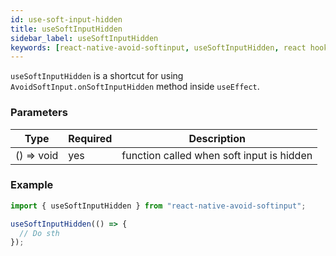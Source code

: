 ```yaml
---
id: use-soft-input-hidden
title: useSoftInputHidden
sidebar_label: useSoftInputHidden
keywords: [react-native-avoid-softinput, useSoftInputHidden, react hooks]
---
```


`useSoftInputHidden` is a shortcut for using `AvoidSoftInput.onSoftInputHidden` method inside `useEffect`.

### Parameters

| Type       | Required | Description                               |
| ---------- | -------- | ----------------------------------------- |
| () => void | yes      | function called when soft input is hidden |

### Example

```ts
import { useSoftInputHidden } from "react-native-avoid-softinput";

useSoftInputHidden(() => {
  // Do sth
});
```
